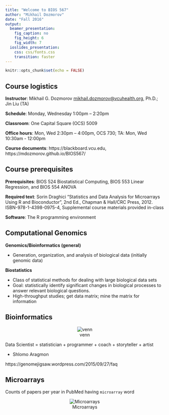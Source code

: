 ```yaml
---
title: "Welcome to BIOS 567"
author: "Mikhail Dozmorov"
date: "Fall 2016"
output:
  beamer_presentation:
    fig_caption: no
    fig_height: 6
    fig_width: 7
  ioslides_presentation:
    css: css/fonts.css
    transition: faster
---
```


```r
knitr::opts_chunk$set(echo = FALSE)
```

## Course logistics

**Instructor**: Mikhail G. Dozmorov <mikhail.dozmorov@vcuhealth.org>, Ph.D.; Jin Liu (TA)

**Schedule**: Monday, Wednesday 1:00pm – 2:20pm

**Classroom**: One Capital Square (OCS) 5009

**Office hours**: Mon, Wed 2:30pm – 4:00pm, OCS 730; TA: Mon, Wed 10:30am - 12:00pm

**Course documents**: https://blackboard.vcu.edu, https://mdozmorov.github.io/BIOS567/ 

## Course prerequisites

**Prerequisites**: BIOS 524 Biostatistical Computing, BIOS 553 Linear Regression, and BIOS 554 ANOVA

**Required text**: Sorin Draghici “Statistics and Data Analysis for Microarrays Using R and Bioconductor”, 2nd Ed., Chapman & Hall/CRC Press, 2012. ISBN-978-1-4398-0975-4, Supplemental course materials provided in-class

**Software**: The R programming environment

## Computational Genomics

**Genomics/Bioinformatics (general)**

- Generation, organization, and analysis of biological data (initially genomic data) 

**Biostatistics**

- Class of statistical methods for dealing with large biological data sets 
- Goal: statistically identify significant changes in biological processes to answer relevant biological questions.
- High-throughput studies; get data matrix; mine the matrix for information

## Bioinformatics {.smaller}

<center>
![venn](img/venn_bioinformatics.png)
</center>

Data Scientist = statistician + programmer + coach + storyteller + artist

- Shlomo Aragmon

https://genomejigsaw.wordpress.com/2015/09/27/faq

## Microarrays

Counts of papers per year in PubMed having `microarray` word

<center>
![Microarrays](img/Pubmed_Microarray.png)
</center>

